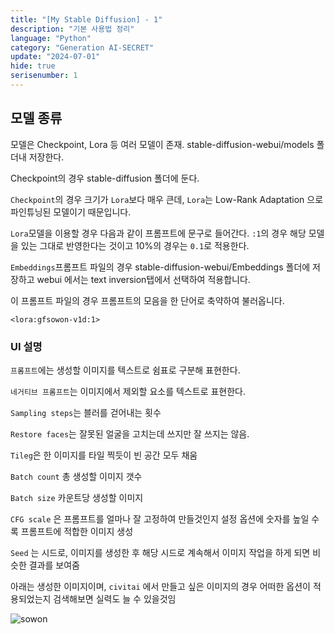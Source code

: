 ```yaml
---
title: "[My Stable Diffusion] - 1"
description: "기본 사용법 정리"
language: "Python"
category: "Generation AI-SECRET"
update: "2024-07-01"
hide: true
serisenumber: 1
---
```


## 모델 종류

모델은 Checkpoint, Lora 등 여러 모델이 존재. stable-diffusion-webui/models 폴더내 저장한다.

Checkpoint의 경우 stable-diffusion 폴더에 둔다. 

`Checkpoint`의 경우 크기가 `Lora`보다 매우 큰데, `Lora`는 Low-Rank Adaptation 으로 파인튜닝된 모델이기 때문입니다.

`Lora`모델을 이용할 경우 다음과 같이 프롬프트에 문구로 들어간다. `:1`의 경우 해당 모델을 있는 그대로 반영한다는 것이고 10%의 경우는 `0.1`로 적용한다.

`Embeddings`프롬프트 파일의 경우 stable-diffusion-webui/Embeddings 폴더에 저장하고 webui 에서는 text inversion탭에서 선택하여 적용합니다.

이 프롬프트 파일의 경우 프롬프트의 모음을 한 단어로 축약하여 불러옵니다.

```text
<lora:gfsowon-v1d:1>
```

### UI 설명

`프롬프트`에는 생성할 이미지를 텍스트로 쉼표로 구분해 표현한다.

`네거티브 프롬프트`는 이미지에서 제외할 요소를 텍스트로 표현한다.

`Sampling steps`는 블러를 걷어내는 횟수

`Restore faces`는 잘못된 얼굴을 고치는데 쓰지만 잘 쓰지는 않음.

`Tileg`은 한 이미지를 타일 찍듯이 빈 공간 모두 채움

`Batch count` 총 생성할 이미지 갯수

`Batch size` 카운트당 생성할 이미지

`CFG scale` 은 프롬프트를 얼마나 잘 고정하여 만들것인지 설정 옵션에 숫자를 높일 수록 프롬프트에 적합한 이미지 생성

`Seed` 는 시드로, 이미지를 생성한 후 해당 시드로 계속해서 이미지 작업을 하게 되면 비슷한 결과를 보여줌

아래는 생성한 이미지이며, `civitai` 에서 만들고 싶은 이미지의 경우 어떠한 옵션이 적용되었는지 검색해보면 실력도 늘 수 있을것임

![sowon](/snippets/my-stable/stable/sowon.png)

